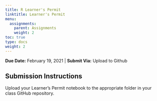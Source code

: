 ```yaml
---
title: R Learner's Permit
linktitle: Learner's Permit
menu:
  assignments:
    parent: Assignments
    weight: 2
toc: true
type: docs
weight: 2
---
```


**Due Date:** February 19, 2021 | **Submit Via:** Upload to Github

## Submission Instructions

Upload your Learner's Permit notebook to the appropriate folder in your class GitHub repository.